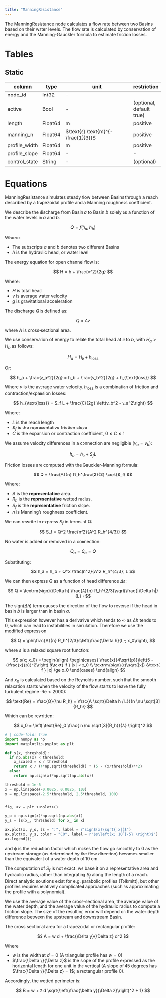 ```yaml
---
title: "ManningResistance"
---
```


The ManningResistance node calculates a flow rate between two Basins based on their water levels.
The flow rate is calculated by conservation of energy and the Manning-Gauckler formula to estimate friction losses.

# Tables

## Static

column        | type    | unit                               | restriction
------------- | ------- | ---------------------------------- | -----------
node_id       | Int32   | -                                  |
active        | Bool    | -                                  | (optional, default true)
length        | Float64 | $\text{m}$                         | positive
manning_n     | Float64 | $\text{s} \text{m}^{-\frac{1}{3}}$ | positive
profile_width | Float64 | $\text{m}$                         | positive
profile_slope | Float64 | -                                  | -
control_state | String  | -                                  | (optional)

# Equations

ManningResistance simulates steady flow between Basins through a reach described by a trapezoidal profile and a Manning roughness coefficient.

We describe the discharge from Basin $a$ to Basin $b$ solely as a function of the water levels in $a$ and $b$.

$$
Q = f(h_a, h_b)
$$

Where:

* The subscripts $a$ and $b$ denotes two different Basins
* $h$ is the hydraulic head, or water level

The energy equation for open channel flow is:

$$
H = h + \frac{v^2}{2g}
$$

Where:

* $H$ is total head
* $v$ is average water velocity
* $g$ is gravitational acceleration

The discharge $Q$ is defined as:

$$
Q = Av
$$

where $A$ is cross-sectional area.

We use conservation of energy to relate the total head at $a$ to $b$,
with $H_a > H_b$ as follows:

$$
H_a = H_b + h_{\text{loss}}
$$

Or:

$$
h_a + \frac{v_a^2}{2g} = h_b + \frac{v_b^2}{2g} + h_{\text{loss}}
$$

Where $v$ is the average water velocity. $h_{\text{loss}}$ is a combination of
friction and contraction/expansion losses:

$$
h_{\text{loss}} = S_f L + \frac{C}{2g} \left(v_b^2 - v_a^2\right)
$$

Where:

* $L$ is the reach length
* $S_f$ is the representative friction slope
* $C$ is the expansion or contraction coefficient, $0 \le C \le1$

We assume velocity differences in a connection are negligible ($v_a = v_b$):

$$
h_a = h_b + S_f L
$$

Friction losses are computed with the Gauckler-Manning formula:

$$
Q = \frac{A}{n} R_h^\frac{2}{3} \sqrt{S_f}
$$

Where:

* $A$ is the **representative** area.
* $R_h$ is the **representative** wetted radius.
* $S_f$ is the **representative** friction slope.
* $n$ is Manning's roughness coefficient.

We can rewrite to express $S_f$ in terms of Q:

$$
S_f = Q^2 \frac{n^2}{A^2 R_h^{4/3}}
$$

No water is added or removed in a connection:

$$
Q_a = Q_b = Q
$$

Substituting:

$$
h_a = h_b + Q^2 \frac{n^2}{A^2 R_h^{4/3}} L
$$

We can then express $Q$ as a function of head difference $\Delta h$:

$$
Q = \textrm{sign}(\Delta h) \frac{A}{n} R_h^{2/3}\sqrt{\frac{|\Delta h|}{L} }
$$

The $\textrm{sign}(\Delta h)$ term causes the direction of the flow to reverse
if the head in basin $b$ is larger than in basin $a$.

This expression however has a derivative which tends to $\infty$ as $\Delta h$ tends to $0$, which can lead to instabilities in simulation. Therefore we use the modified expression

$$
Q = \phi\frac{A}{n} R_h^{2/3}s\left(\frac{\Delta h}{L}; x_0\right),
$$

where $s$ is a relaxed square root function:

$$
s(x; x_0)
=
\begin{align}
  \begin{cases}
    \frac{x}{4\sqrt{p}}\left(5 - (\frac{x}{p})^2\right) &\text{ if } |x| < x_0 \\
    \textrm{sign}(x)\sqrt{|x|} &\text{ if } |x| \ge x_0
  \end{cases}
\end{align}
$$

And $x_0$ is calculated based on the Reynolds number, such that the smooth relaxation starts when the velocity of the flow starts to leave the fully turbulent regime ($\text{Re}<2000$):

$$
\text{Re} = \frac{Q}{\nu R_h} = \frac{A \sqrt{\Delta h / L}}{n \nu \sqrt[3]{R_h}}
$$

Which can be rewritten:

$$
x_0 = \left( \text{Re}_0 \frac{ n \nu \sqrt[3]{R_h}}{A} \right)^2
$$


```python
# | code-fold: true
import numpy as np
import matplotlib.pyplot as plt

def s(x, threshold):
  if np.abs(x) < threshold:
    x_scaled = x / threshold
    return x / (4*np.sqrt(threshold)) * (5 - (x/threshold)**2)
  else:
    return np.sign(x)*np.sqrt(np.abs(x))

threshold = 1e-5
x = np.linspace(-0.0025, 0.0025, 100)
x = np.linspace(-2.5*threshold, 2.5*threshold, 100)


fig, ax = plt.subplots()

y_o = np.sign(x)*np.sqrt(np.abs(x))
y_s = [s(x_, threshold) for x_ in x]

ax.plot(x, y_o, ls = ":", label = r"sign$(x)\sqrt{|x|}$")
ax.plot(x, y_s, color = "C0", label = r"$s\left(x; 10^{-5} \right)$")
ax.legend();
```

and $\phi$ is the reduction factor which makes the flow go smoothly to $0$ as the upstream storage (as determined by the flow direction) becomes smaller than the equivalent of a water depth of $10 \;\text{cm}$.

:::{.callout-note}
The computation of $S_f$ is not exact: we base it on a representative area and hydraulic radius, rather than integrating $S_f$ along the length of a reach.
Direct analytic solutions exist for e.g. parabolic profiles (Tolkmitt), but other profiles requires relatively complicated approaches (such as approximating the profile with a polynomial).

We use the average value of the cross-sectional area, the average value of the water depth, and the average value of the hydraulic radius to compute a friction slope.
The size of the resulting error will depend on the water depth difference between the upstream and downstream Basin.
:::

The cross sectional area for a trapezoidal or rectangular profile:

$$
A = w d + \frac{\Delta y}{\Delta z} d^2
$$

Where

* $w$ is the width at $d = 0$ (A triangular profile has $w = 0$)
* $\frac{\Delta y}{\Delta z}$ is the slope of the profile expressed as the
  horizontal length for one unit in the vertical (A slope of 45 degrees has
  $\frac{\Delta y}{\Delta z} = 1$; a rectangular profile 0).

Accordingly, the wetted perimeter is:

$$
B = w + 2 d \sqrt{\left(\frac{\Delta y}{\Delta z}\right)^2 + 1}
$$
